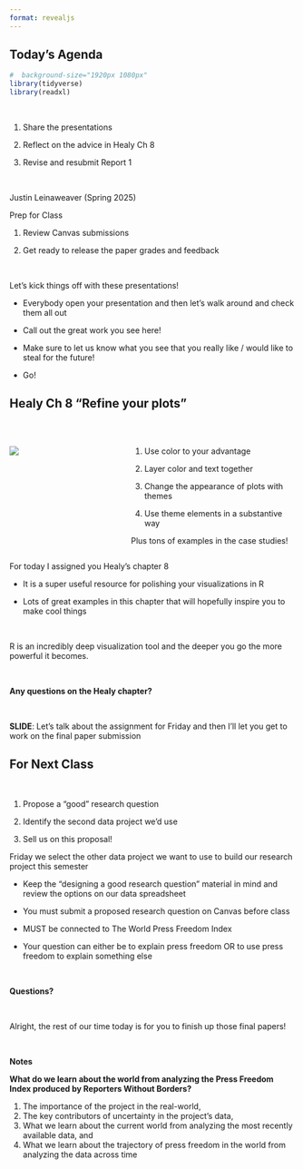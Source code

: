 ```yaml
---
format: revealjs
---
```


## Today's Agenda {background-image="Images/background-data_blue_v4.png" .center}

```r
#  background-size="1920px 1080px"
library(tidyverse)
library(readxl)
```

<br>

::: {.r-fit-text}

1. Share the presentations

2. Reflect on the advice in Healy Ch 8

3. Revise and resubmit Report 1

:::

<br>

::: r-stack
Justin Leinaweaver (Spring 2025)
:::

::: notes
Prep for Class

1. Review Canvas submissions

2. Get ready to release the paper grades and feedback

<br>

Let's kick things off with these presentations!

- Everybody open your presentation and then let's walk around and check them all out

- Call out the great work you see here!

- Make sure to let us know what you see that you really like / would like to steal for the future!

- Go!

:::



## Healy Ch 8 "Refine your plots" {background-image="Images/background-data_blue_v4.png"}

<br>

:::: {.columns}
::: {.column width="40%"}

![](Images/07_2-Healy_Cover.jpg)

:::

::: {.column width="60%"}
1. Use color to your advantage

2. Layer color and text together

3. Change the appearance of plots with themes

4. Use theme elements in a substantive way

Plus tons of examples in the case studies!
:::
::::

::: notes
For today I assigned you Healy's chapter 8

- It is a super useful resource for polishing your visualizations in R 

- Lots of great examples in this chapter that will hopefully inspire you to make cool things

<br>

R is an incredibly deep visualization tool and the deeper you go the more powerful it becomes.

<br>

**Any questions on the Healy chapter?**

<br>

**SLIDE**: Let's talk about the assignment for Friday and then I'll let you get to work on the final paper submission

:::



## For Next Class {background-image="Images/background-data_blue_v4.png" .center}

<br>

::: {.r-fit-text}

1. Propose a "good" research question

2. Identify the second data project we'd use

3. Sell us on this proposal!

:::

::: notes

Friday we select the other data project we want to use to build our research project this semester

- Keep the "designing a good research question" material in mind and review the options on our data spreadsheet

- You must submit a proposed research question on Canvas before class

- MUST be connected to The World Press Freedom Index

- Your question can either be to explain press freedom OR to use press freedom to explain something else

<br>

**Questions?**

<br>

Alright, the rest of our time today is for you to finish up those final papers!

<br>

**Notes**

**What do we learn about the world from analyzing the Press Freedom Index produced by Reporters Without Borders?**

1. The importance of the project in the real-world,
2. The key contributors of uncertainty in the project's data,
3. What we learn about the current world from analyzing the most recently available data, and
4. What we learn about the trajectory of press freedom in the world from analyzing the data across time

:::




